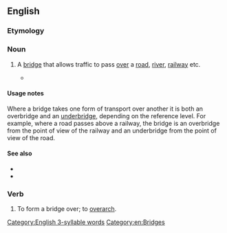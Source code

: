 {{also|over bridge}}
==English==

===Etymology===
{{prefix|en|over|bridge}}

===Noun===
{{en-noun}}

# {{lb|en|British}} A [[bridge]] that allows traffic to pass [[over]] a [[road]], [[river]], [[railway]] etc.
#* {{quote-journal|en|year=1979|month=August|author=Michael Harris|title=A line for all reasons: the North Yorkshire Moors Railway|journal=Railway World|page=412|text=On the subject of permanent structures, the NYMR has Grosmont Tunnel (lined throughout), but only five '''overbridges''', three of the last-named being the County Councils's [sic] reponsibility for repair.}}

====Usage notes====
Where a bridge takes one form of transport over another it is both an overbridge and an [[underbridge]], depending on the reference level. For example, where a road passes above a railway, the bridge is an overbridge from the point of view of the railway and an underbridge from the point of view of the road.

====See also====
* {{l|en|underbridge}}
* {{l|en|overpass}}

===Verb===
{{en-verb}}

# {{lb|en|transitive}} To form a bridge over; to [[overarch]].

[[Category:English 3-syllable words]]
[[Category:en:Bridges]]